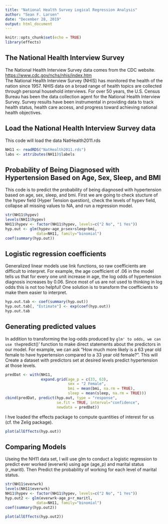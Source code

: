 ```yaml
---
title: "National Health Survey Logical Regression Analysis"
author: "Sean F. Larsen"
date: "December 28, 2019"
output: html_document
---
```


```r
knitr::opts_chunk$set(echo = TRUE)
library(effects)
```

## The National Health Interview Survey
The National Health Interview Survey data comes from the CDC website.
<https://www.cdc.gov/nchs/nhis/index.htm>  
The National Health Interview Survey (NHIS) has monitored
the health of the nation since 1957. NHIS data on a broad
range of health topics are collected through personal
household interviews. For over 50 years, the U.S. Census
Bureau has been the data collection agent for the National
Health Interview Survey. Survey results have been
instrumental in providing data to track health status,
health care access, and progress toward achieving national
health objectives.  

## Load the National Health Interview Survey data
This code will load the data NatHealth2011.rds

```r
NH11 <- readRDS("NatHealth2011.rds")
labs <- attributes(NH11)$labels
```

## Probability of Being Diagnosed with Hypertension Based on Age, Sex, Sleep, and BMI
This code is to predict the probability of being diagnosed with hypertension based on age, sex, sleep, and bmi.
First we are going to check stucture of the hypev field (Hyper Tension question), check the levels of hypev field,
collapse all missing values to NA, and run a regression model.

```r
str(NH11$hypev)
levels(NH11$hypev)
NH11$hypev <- factor(NH11$hypev, levels=c("2 No", "1 Yes"))
hyp.out <- glm(hypev~age_p+sex+sleep+bmi,
              data=NH11, family="binomial")
coef(summary(hyp.out))
```

## Logistic regression coefficients
Generalized linear models use link functions, so raw coefficients are
difficult to interpret. For example, the age coefficient of .06 in the
model tells us that for every one unit increase in age, the
log odds of hypertension diagnosis increases by 0.06. Since most of us
are not used to thinking in log odds this is not too helpful!
One solution is to transform the coefficients to make them easier to interpret.

```r
hyp.out.tab <- coef(summary(hyp.out))
hyp.out.tab[, "Estimate"] <- exp(coef(hyp.out))
hyp.out.tab
```

## Generating predicted values
In addition to transforming the log-odds produced by `glm' to odds, we
can use the `predict()' function to make direct statements about the
predictors in our model.  For example, we can ask "How much more likely
is a 63 year old female to have hypertension compared to a 33 year old
female?".  This will Create a dataset with predictors set at desired levels
predict hypertension at those levels.

```r
predDat <- with(NH11,
                expand.grid(age_p = c(33, 63),
                            sex = "2 Female",
                            bmi = mean(bmi, na.rm = TRUE),
                            sleep = mean(sleep, na.rm = TRUE)))
cbind(predDat, predict(hyp.out, type = "response",
                       se.fit = TRUE, interval="confidence",
                       newdata = predDat))
```

I hve loaded the effects package to
compute quantities of interest for us (cf. the Zelig package).

```r
plot(allEffects(hyp.out))
```

## Comparing Models
Useing the NH11 data set, I will use glm to conduct a logistic regression to predict ever worked
(everwrk) using age (age_p) and marital status (r_maritl).
Then Predict the probability of working for each level of marital status.

```r
str(NH11$everwrk)
levels(NH11$everwrk)
NH11$hypev <- factor(NH11$hypev, levels=c("2 No", "1 Yes"))
hyp.out2 <- glm(everwrk~age_p+r_maritl,
              data=NH11, family="binomial")
coef(summary(hyp.out2))

plot(allEffects(hyp.out2))
```
